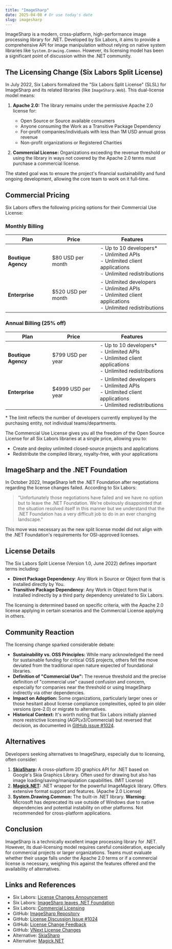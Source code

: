 ```yaml
---
title: "ImageSharp"
date: 2025-04-08 # Or use today's date
slug: imagesharp
---
```


ImageSharp is a modern, cross-platform, high-performance image processing library for .NET. Developed by Six Labors, it aims to provide a comprehensive API for image manipulation without relying on native system libraries like `System.Drawing.Common`. However, its licensing model has been a significant point of discussion within the .NET community.

## The Licensing Change (Six Labors Split License)

In July 2022, Six Labors formalized the "Six Labors Split License" (SLSL) for ImageSharp and its related libraries (like `ImageSharp.Web`). This dual-license model means:

1.  **Apache 2.0:** The library remains under the permissive Apache 2.0 license for:
    - Open Source or Source available consumers
    - Anyone consuming the Work as a Transitive Package Dependency
    - For-profit companies/individuals with less than 1M USD annual gross revenue
    - Non-profit organizations or Registered Charities

2.  **Commercial License:** Organizations exceeding the revenue threshold or using the library in ways not covered by the Apache 2.0 terms must purchase a commercial license.

The stated goal was to ensure the project's financial sustainability and fund ongoing development, allowing the core team to work on it full-time.

## Commercial Pricing

Six Labors offers the following pricing options for their Commercial Use License:

### Monthly Billing

| Plan | Price | Features |
|------|-------|----------|
| **Boutique Agency** | $80 USD per month | - Up to 10 developers*<br/>- Unlimited APIs<br/>- Unlimited client applications<br/>- Unlimited redistributions |
| **Enterprise** | $520 USD per month | - Unlimited developers<br/>- Unlimited APIs<br/>- Unlimited client applications<br/>- Unlimited redistributions |

### Annual Billing (25% off)

| Plan | Price | Features |
|------|-------|----------|
| **Boutique Agency** | $799 USD per year | - Up to 10 developers*<br/>- Unlimited APIs<br/>- Unlimited client applications<br/>- Unlimited redistributions |
| **Enterprise** | $4999 USD per year | - Unlimited developers<br/>- Unlimited APIs<br/>- Unlimited client applications<br/>- Unlimited redistributions |

\* The limit reflects the number of developers currently employed by the purchasing entity, not individual teams/departments.

The Commercial Use License gives you all the freedom of the Open Source License for all Six Labors libraries at a single price, allowing you to:
- Create and deploy unlimited closed-source projects and applications
- Redistribute the compiled library, royalty-free, with your applications

## ImageSharp and the .NET Foundation

In October 2022, ImageSharp left the .NET Foundation after negotiations regarding the license changes failed. According to Six Labors:

> "Unfortunately those negotiations have failed and we have no option but to leave the .NET Foundation. We're obviously disappointed that the situation resolved itself in this manner but we understand that the .NET Foundation has a very difficult job to do in an ever changing landscape."

This move was necessary as the new split license model did not align with the .NET Foundation's requirements for OSI-approved licenses.

## License Details

The Six Labors Split License (Version 1.0, June 2022) defines important terms including:

- **Direct Package Dependency**: Any Work in Source or Object form that is installed directly by You.
- **Transitive Package Dependency**: Any Work in Object form that is installed indirectly by a third party dependency unrelated to Six Labors.

The licensing is determined based on specific criteria, with the Apache 2.0 license applying in certain scenarios and the Commercial License applying in others.

## Community Reaction

The licensing change sparked considerable debate:

*   **Sustainability vs. OSS Principles:** While many acknowledged the need for sustainable funding for critical OSS projects, others felt the move deviated from the traditional open nature expected of foundational libraries.
*   **Definition of "Commercial Use":** The revenue threshold and the precise definition of "commercial use" caused confusion and concern, especially for companies near the threshold or using ImageSharp indirectly via other dependencies.
*   **Impact on Adoption:** Some organizations, particularly larger ones or those hesitant about license compliance complexities, opted to pin older versions (pre-2.0) or migrate to alternatives.
*   **Historical Context:** It's worth noting that Six Labors initially planned more restrictive licensing (AGPLv3/Commercial) but reversed that decision, as documented in [GitHub issue #1024](https://github.com/SixLabors/ImageSharp/issues/1024).

## Alternatives

Developers seeking alternatives to ImageSharp, especially due to licensing, often consider:

1.  **[SkiaSharp](https://github.com/mono/SkiaSharp):** A cross-platform 2D graphics API for .NET based on Google's Skia Graphics Library. Often used for drawing but also has image loading/saving/manipulation capabilities. (MIT License)
2.  **[Magick.NET](https://github.com/dlemstra/Magick.NET):** .NET wrapper for the powerful ImageMagick library. Offers extensive format support and features. (Apache 2.0 License)
3.  **System.Drawing.Common:** The built-in .NET library. **Warning:** Microsoft has deprecated its use outside of Windows due to native dependencies and potential instability on other platforms. Not recommended for cross-platform applications.

## Conclusion

ImageSharp is a technically excellent image processing library for .NET. However, its dual-licensing model requires careful consideration, especially for commercial projects or larger organizations. Teams must evaluate whether their usage falls under the Apache 2.0 terms or if a commercial license is necessary, weighing this against the features offered and the availability of alternatives.

## Links and References

* Six Labors: [License Changes Announcement](https://sixlabors.com/posts/license-changes/)
* Six Labors: [ImageSharp leaves .NET Foundation](https://sixlabors.com/posts/imagesharp-leaves-net-foundation/)
* Six Labors: [Commercial Licensing](https://sixlabors.com/pricing)
* GitHub: [ImageSharp Repository](https://github.com/SixLabors/ImageSharp)
* GitHub: [License Discussion Issue #1024](https://github.com/SixLabors/ImageSharp/issues/1024)
* GitHub: [License Change Feedback](https://github.com/SixLabors/ImageSharp/discussions/1916)
* GitHub: [VNext License Changes](https://github.com/SixLabors/ImageSharp/discussions/2151)
* Alternative: [SkiaSharp](https://github.com/mono/SkiaSharp)
* Alternative: [Magick.NET](https://github.com/dlemstra/Magick.NET)
